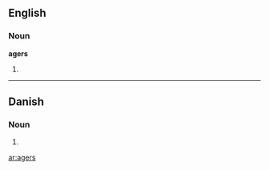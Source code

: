 ==English==
===Noun===
'''agers'''
#{{plural of|[[ager]]}}

----

==Danish==

===Noun===
{{infl|da|noun form|g=c}}

# {{form of|genitive singular indefinite|ager|lang=Danish}}

[[ar:agers]]